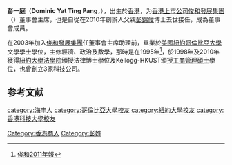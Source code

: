 {{refimprove|time=2014-10-12T03:54:58+00:00}}
'''彭一庭'''（'''Dominic Yat Ting Pang'''，{{bd|1973年}}），出生於[[香港|香港]]，为[[香港|香港]][[上市公司|上市公司]][[俊和發展集團|俊和發展集團]]（{{sehk2|0711}}）董事會主席，也是自從在2010年創辦人父親[[彭錦俊|彭錦俊]]博士去世接任，成為董事會成員。

在2003年加入[[俊和發展集團|俊和發展集團]]任董事會主席助理前，畢業於[[美國|美國]][[紐約|紐約]][[哥倫比亞大學|哥倫比亞大學]]文學學士學位，主修經濟、政治及數學，那時是在1995年<ref>[http://www.chunwo.com/pdf/annualreport/c_Annual%20Report.pdf 俊和2011年報]{{dead link|date=2018年2月 |bot=InternetArchiveBot |fix-attempted=yes }}</ref>，於1998年及2010年獲得[[紐約大學法學院|紐約大學法學院]]頒授法律博士學位及Kellogg-HKUST頒授[[工商管理碩士|工商管理碩士]]學位，也曾創立3家科技公司。

==参考文献==
<div class="references-small">
<references />
</div>
{{DEFAULTSORT: Pang, Yat Ting}}
[[Category:香港商人|Category:香港商人]]
[[Category:彭姓|Category:彭姓]]
[[category:海丰人|category:海丰人]]
[[category:哥倫比亞大學校友|category:哥倫比亞大學校友]]
[[category:紐約大學校友|category:紐約大學校友]]
[[category:香港科技大學校友|category:香港科技大學校友]]

{{香港人物小作品}}